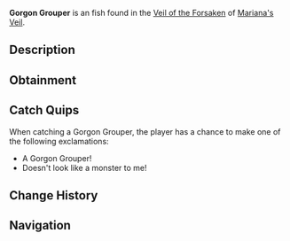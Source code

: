 {{FishInfobox
|image          = Gorgon Grouper.png
|rarity         = Unusual
|sea            = First Sea
|location       = [[Veil of the Forsaken]]
|sublocation    = 
|sources        = Fishing Rod
|radar_location = 
|prog_speed     = -20
|xp             = 1350
|weather        = Clear
|time           = 
|season         = 
|bait           = Minnow
|base_weight    = 165
|base_value     = 1500
|weight_range   = 105
|base_chance    = 25
|base_resil     = 55
}}
'''Gorgon Grouper''' is an {{Rarity|Unusual}} fish found in the [[Veil of the Forsaken]] of [[Mariana's Veil]].

== Description ==
{{Description|A stone-like fish with glowing eyes and a body covered in moss.|Bestiary Entry}}

== Obtainment ==
{{Description|Prefers to swim in groups, where conditions are clear.|Bestiary Hint}}
{{Fish Availability|
Mariana's Veil/Scylla Hunt
Mariana's Veil/Veil of the Forsaken
|top_rods      = 
Krampus's Rod\332228.89\364318.6;
Plastic Rod\326380.17\347940.01;
Magma Rod\317471.67\348136;
Leviathan's Fang Rod\234366.21\287998.91;
Ethereal Prism Rod\231741.5\218424.77;
Buddy Bond Rod\231595.77\320663.74;
Fast Rod\217257.45\406586.17;
Fischer's Rod\197399.06\369422.21;
Adventurer's Rod\195076.71\365076.07;
Seraphic Rod\222125.57\224590.68;
No-Life Rod\214789.22\243136.91;
Rod Of The Forgotten Fang\207318.9\216947.11;
Challenger's Rod\197383.2\220214.67;
Rod Of The Depths\185804.45\212942.43;
Rod Of The Exalted One\183997.88\213064.05;
Trident Rod\183894.04\280168.37;
Free Spirit Rod\177889.91\271020.89;
Zeus Rod\176456.75\213372.07;
Verdant Shear Rod\171354.72\213912.01;
Blazebringer Rod\167712.84\215041.94;
Depthseeker Rod\157065.07\217553.07;
Avalanche Rod\141368.61\204779.78;
Volcanic Rod\137557.28\192480.16;
Steady Rod\52482.29\75220.99
|recommended   = Ethereal Prism Rod
}}

== Catch Quips ==
When catching a Gorgon Grouper, the player has a chance to make one of the following exclamations:
* A Gorgon Grouper!
* Doesn't look like a monster to me!

== Change History ==
{{Change History|{{subst:Current Version}}}}

== Navigation ==
{{Fish Navbox|Veil of the Forsaken}}